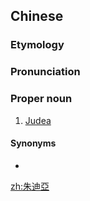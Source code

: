 {{also|朱迪亚}}
==Chinese==
{{zh-forms|s=朱迪亚|gloss=-}}

===Etymology===
{{bor|zh|he|יְהוּדָה|tr=yehudá}}

===Pronunciation===
{{zh-pron
|m=Zhūdí亞
|c=zyu1 dik6 aa3
|cat=pn
}}

===Proper noun===
{{zh-proper noun}}

# [[Judea]]

====Synonyms====
* {{zh-l|猶太}}

[[zh:朱迪亞]]